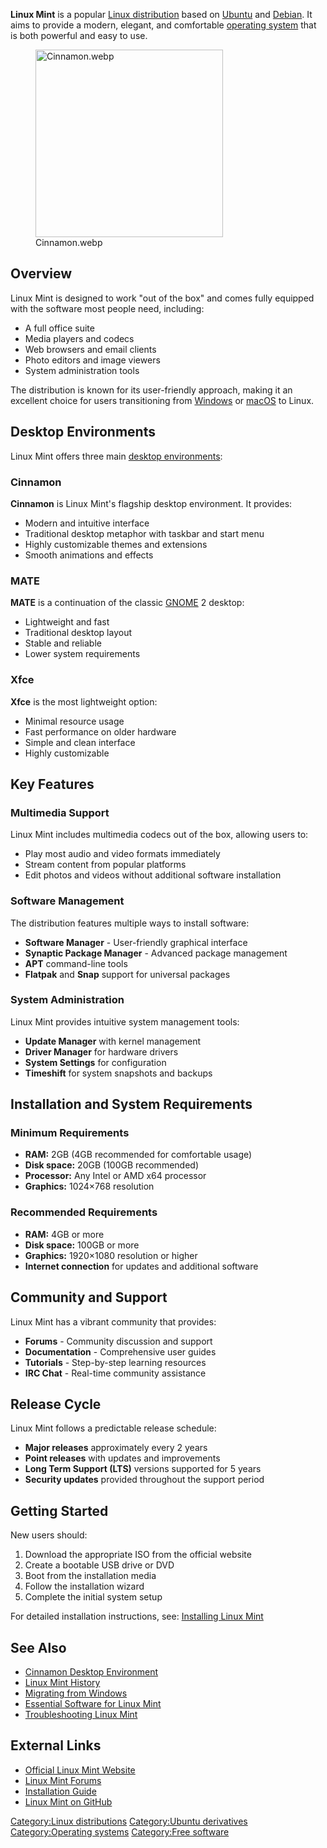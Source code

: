 <!-- THIS IS A SAMPLE .wikitext FILE USED FOR THE WIKI -->
<!-- ADD .wikitext FILES TO THIS DIRECTORY SO THAT THEY GET IMPORTED -->

{{Infobox OS
| name = Linux Mint
| logo = Linux_Mint_logo_without_wordmark_optimized.svg
| screenshot = 
| caption = 
| developer = Linux Mint Team
| family = [[Linux]]
| working_state = Current
| source_model = [[Free and open-source software]]
| initial_release = August 27, 2006
| latest_release_version = 22.0 "Wilma"
| latest_release_date = January 2025
| package_manager = [[APT]], [[Flatpak]], [[Snap]]
| supported_platforms = [[x86-64]], [[ARM64]]
| kernel_type = [[Linux kernel|Monolithic]] ([[Linux kernel]])
| ui = [[Cinnamon]], [[MATE]], [[Xfce]]
| license = Various [[free software]] licenses
| website = {{URL|linuxmint.com}}
}}

'''Linux Mint''' is a popular [[Linux distribution]] based on [[Ubuntu]] and [[Debian]]. It aims to provide a modern, elegant, and comfortable [[operating system]] that is both powerful and easy to use.

[[File:Cinnamon.webp|300px|alt=Linux Mint Cinnamon]]

== Overview ==

Linux Mint is designed to work "out of the box" and comes fully equipped with the software most people need, including:
* A full office suite
* Media players and codecs
* Web browsers and email clients
* Photo editors and image viewers
* System administration tools

The distribution is known for its user-friendly approach, making it an excellent choice for users transitioning from [[Windows]] or [[macOS]] to Linux.

== Desktop Environments ==

Linux Mint offers three main [[desktop environment]]s:

=== Cinnamon ===
'''Cinnamon''' is Linux Mint's flagship desktop environment. It provides:
* Modern and intuitive interface
* Traditional desktop metaphor with taskbar and start menu
* Highly customizable themes and extensions
* Smooth animations and effects

=== MATE ===
'''MATE''' is a continuation of the classic [[GNOME]] 2 desktop:
* Lightweight and fast
* Traditional desktop layout
* Stable and reliable
* Lower system requirements

=== Xfce ===
'''Xfce''' is the most lightweight option:
* Minimal resource usage
* Fast performance on older hardware
* Simple and clean interface
* Highly customizable

== Key Features ==

=== Multimedia Support ===
Linux Mint includes multimedia codecs out of the box, allowing users to:
* Play most audio and video formats immediately
* Stream content from popular platforms
* Edit photos and videos without additional software installation

=== Software Management ===
The distribution features multiple ways to install software:
* '''Software Manager''' - User-friendly graphical interface
* '''Synaptic Package Manager''' - Advanced package management
* '''APT''' command-line tools
* '''Flatpak''' and '''Snap''' support for universal packages

=== System Administration ===
Linux Mint provides intuitive system management tools:
* '''Update Manager''' with kernel management
* '''Driver Manager''' for hardware drivers
* '''System Settings''' for configuration
* '''Timeshift''' for system snapshots and backups

== Installation and System Requirements ==

=== Minimum Requirements ===
* '''RAM:''' 2GB (4GB recommended for comfortable usage)
* '''Disk space:''' 20GB (100GB recommended)
* '''Processor:''' Any Intel or AMD x64 processor
* '''Graphics:''' 1024×768 resolution

=== Recommended Requirements ===
* '''RAM:''' 4GB or more
* '''Disk space:''' 100GB or more
* '''Graphics:''' 1920×1080 resolution or higher
* '''Internet connection''' for updates and additional software

== Community and Support ==

Linux Mint has a vibrant community that provides:
* '''Forums''' - Community discussion and support
* '''Documentation''' - Comprehensive user guides
* '''Tutorials''' - Step-by-step learning resources
* '''IRC Chat''' - Real-time community assistance

== Release Cycle ==

Linux Mint follows a predictable release schedule:
* '''Major releases''' approximately every 2 years
* '''Point releases''' with updates and improvements
* '''Long Term Support (LTS)''' versions supported for 5 years
* '''Security updates''' provided throughout the support period

== Getting Started ==

New users should:
# Download the appropriate ISO from the official website
# Create a bootable USB drive or DVD
# Boot from the installation media
# Follow the installation wizard
# Complete the initial system setup

For detailed installation instructions, see: [[Installing Linux Mint]]

== See Also ==

* [[Cinnamon Desktop Environment]]
* [[Linux Mint History]]
* [[Migrating from Windows]]
* [[Essential Software for Linux Mint]]
* [[Troubleshooting Linux Mint]]

== External Links ==

* [https://linuxmint.com/ Official Linux Mint Website]
* [https://forums.linuxmint.com/ Linux Mint Forums]
* [https://linuxmint-installation-guide.readthedocs.io/ Installation Guide]
* [https://github.com/linuxmint Linux Mint on GitHub]

[[Category:Linux distributions]]
[[Category:Ubuntu derivatives]]
[[Category:Operating systems]]
[[Category:Free software]]